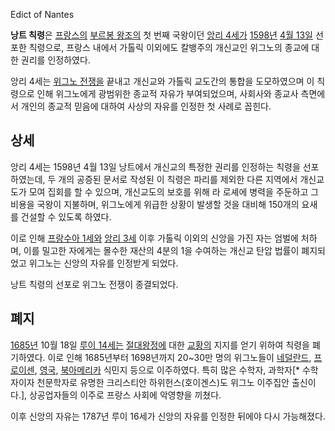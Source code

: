 Edict of Nantes

'''낭트 칙령'''은 [[프랑스]]의 [[부르봉 왕조]]의 첫 번째 국왕이던 [[앙리 4세]]가 [[1598년]] [[4월 13일]] 선포한 칙령으로, 프랑스 내에서 가톨릭 이외에도 칼뱅주의 개신교인 위그노의 종교에 대한 권리를 인정하였다. 

앙리 4세는 [[위그노 전쟁]]을 끝내고 개신교와 가톨릭 교도간의 통합을 도모하였으며 이 칙령으로 인해 위그노에게 광범위한 종교적 자유가 부여되었으며, 사회사와 종교사 측면에서 개인의 종교적 믿음에 대하여 사상의 자유를 인정한 첫 사례로 꼽힌다.

== 상세 ==
앙리 4세는 1598년 4월 13일 낭트에서 개신교의 특정한 권리를 인정하는 칙령을 선포하였는데, 두 개의 공증된 문서로 작성된 이 칙령은 파리를 제외한 다른 지역에서 개신교도가 모여 집회를 할 수 있으며, 개신교도의 보호를 위해 라 로셰에 병력을 주둔하고 그 비용을 국왕이 지불하며, 위그노에게 위급한 상황이 발생할 것을 대비해 150개의 요새를 건설할 수 있도록 하였다.

이로 인해 [[프랑수아 1세]]와 [[앙리 3세]] 이후 가톨릭 이외의 신앙을 가진 자는 엄벌에 처하며, 이를 밀고한 자에게는 몰수한 재산의 4분의 1을 수여하는 개신교 탄압 법률이 폐지되었고 위그노는 신앙의 자유를 인정받게 되었다.

낭트 칙령의 선포로 위그노 전쟁이 종결되었다.

== 폐지 ==
[[1685년]] 10월 18일 [[루이 14세]]는 [[절대왕정]]에 대한 [[교황]]의 지지를 얻기 위하여 칙령을 폐기하였다. 이로 인해 1685년부터 1698년까지 20~30만 명의 위그노들이 [[네덜란드]], [[프로이센]], [[영국]], [[북아메리카]] 식민지 등으로 이주하였다. 특히 많은 수학자, 과학자[* 수학자이자 천문학자로 유명한 크리스티안 하위헌스(호이겐스)도 위그노 이주집안 출신이다.], 상공업자들의 이주로 프랑스 사회에 악영향을 끼쳤다.

이후 신앙의 자유는 1787년 루이 16세가 신앙의 자유를 인정한 뒤에야 다시 가능해졌다. 
